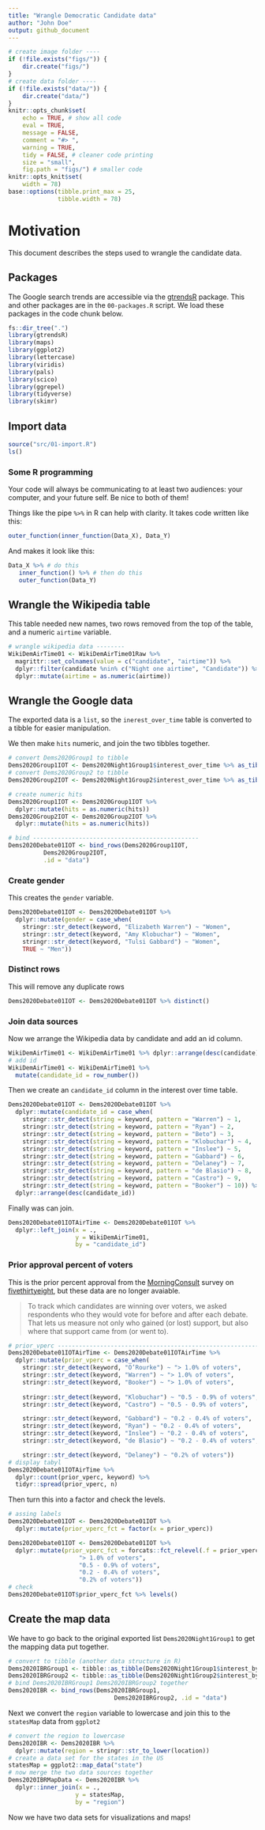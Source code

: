 ```yaml
---
title: "Wrangle Democratic Candidate data"
author: "John Doe"
output: github_document
---
```


```r
# create image folder ----
if (!file.exists("figs/")) {
    dir.create("figs/")
}
# create data folder ----
if (!file.exists("data/")) {
    dir.create("data/")
}
knitr::opts_chunk$set(
    echo = TRUE, # show all code
    eval = TRUE,
    message = FALSE, 
    comment = "#> ",
    warning = TRUE,
    tidy = FALSE, # cleaner code printing
    size = "small",
    fig.path = "figs/") # smaller code
knitr::opts_knit$set(
    width = 78)
base::options(tibble.print_max = 25,
              tibble.width = 78)
```

# Motivation 

This document describes the steps used to wrangle the candidate data.


## Packages

The Google search trends are accessible via the [gtrendsR](https://github.com/PMassicotte/gtrendsR) package. This and other packages are in the `00-packages.R` script. We load these packages in the code chunk below. 

```r
fs::dir_tree(".")
library(gtrendsR)
library(maps)
library(ggplot2)
library(lettercase)
library(viridis)
library(pals)
library(scico)
library(ggrepel)
library(tidyverse)
library(skimr)
```

## Import data

```r
source("src/01-import.R")
ls()
```



### Some R programming

Your code will always be communicating to at least two audiences: your computer, and your future self. Be nice to both of them!

Things like the pipe `%>%` in R can help with clarity. It takes code written like this:

```r
outer_function(inner_function(Data_X), Data_Y)
```

And makes it look like this:

```r
Data_X %>% # do this 
   inner_function() %>% # then do this
   outer_function(Data_Y)
```

## Wrangle the Wikipedia table

This table needed new names, two rows removed from the top of the table, and a numeric `airtime` variable. 

```r
# wrangle wikipedia data --------
WikiDemAirTime01 <- WikiDemAirTime01Raw %>% 
  magrittr::set_colnames(value = c("candidate", "airtime")) %>% 
  dplyr::filter(candidate %nin% c("Night one airtime", "Candidate")) %>% 
  dplyr::mutate(airtime = as.numeric(airtime))
```

## Wrangle the Google data 

The exported data is a `list`, so the `inerest_over_time` table is converted to a tibble for easier manipulation.

We then make `hits` numeric, and join the two tibbles together. 

```r
# convert Dems2020Group1 to tibble
Dems2020Group1IOT <- Dems2020Night1Group1$interest_over_time %>% as_tibble()
# convert Dems2020Group2 to tibble
Dems2020Group2IOT <- Dems2020Night1Group2$interest_over_time %>% as_tibble()

# create numeric hits 
Dems2020Group1IOT <- Dems2020Group1IOT %>% 
  dplyr::mutate(hits = as.numeric(hits)) 
Dems2020Group2IOT <- Dems2020Group2IOT %>%
  dplyr::mutate(hits = as.numeric(hits)) 

# bind -----------------------------------------------
Dems2020Debate01IOT <- bind_rows(Dems2020Group1IOT, 
          Dems2020Group2IOT,
          .id = "data") 
```

### Create gender

This creates the `gender` variable. 

```r
Dems2020Debate01IOT <- Dems2020Debate01IOT %>% 
  dplyr::mutate(gender = case_when(
    stringr::str_detect(keyword, "Elizabeth Warren") ~ "Women", 
    stringr::str_detect(keyword, "Amy Klobuchar") ~ "Women",
    stringr::str_detect(keyword, "Tulsi Gabbard") ~ "Women",
    TRUE ~ "Men"))
```

### Distinct rows

This will remove any duplicate rows

```r
Dems2020Debate01IOT <- Dems2020Debate01IOT %>% distinct()
```

### Join data sources

Now we arrange the Wikipedia data by candidate and add an id column.

```r
WikiDemAirTime01 <- WikiDemAirTime01 %>% dplyr::arrange(desc(candidate))
# add id
WikiDemAirTime01 <- WikiDemAirTime01 %>% 
  mutate(candidate_id = row_number())
```

Then we create an `candidate_id` column in the interest over time table. 

```r
Dems2020Debate01IOT <- Dems2020Debate01IOT %>% 
  dplyr::mutate(candidate_id = case_when(
    stringr::str_detect(string = keyword, pattern = "Warren") ~ 1,
    stringr::str_detect(string = keyword, pattern = "Ryan") ~ 2,
    stringr::str_detect(string = keyword, pattern = "Beto") ~ 3,
    stringr::str_detect(string = keyword, pattern = "Klobuchar") ~ 4,
    stringr::str_detect(string = keyword, pattern = "Inslee") ~ 5,
    stringr::str_detect(string = keyword, pattern = "Gabbard") ~ 6,
    stringr::str_detect(string = keyword, pattern = "Delaney") ~ 7,
    stringr::str_detect(string = keyword, pattern = "de Blasio") ~ 8,
    stringr::str_detect(string = keyword, pattern = "Castro") ~ 9,
    stringr::str_detect(string = keyword, pattern = "Booker") ~ 10)) %>% 
  dplyr::arrange(desc(candidate_id))
```

Finally was can join.

```r
Dems2020Debate01IOTAirTime <- Dems2020Debate01IOT %>% 
  dplyr::left_join(x = ., 
                   y = WikiDemAirTime01, 
                   by = "candidate_id")
```


### Prior approval percent of voters

This is the prior percent approval from the [MorningConsult](https://morningconsult.com/) survey on [fivethirtyeight](https://projects.fivethirtyeight.com/democratic-debate-poll/), but these data are no longer avaiable. 

> To track which candidates are winning over voters, we asked respondents who they would vote for before and after each debate. That lets us measure not only who gained (or lost) support, but also where that support came from (or went to).

```r
# prior_vperc -------------------------------------------------------------
Dems2020Debate01IOTAirTime <- Dems2020Debate01IOTAirTime %>% 
  dplyr::mutate(prior_vperc = case_when(
    stringr::str_detect(keyword, "O’Rourke") ~ "> 1.0% of voters",
    stringr::str_detect(keyword, "Warren") ~ "> 1.0% of voters",
    stringr::str_detect(keyword, "Booker") ~ "> 1.0% of voters",
    
    stringr::str_detect(keyword, "Klobuchar") ~ "0.5 - 0.9% of voters",
    stringr::str_detect(keyword, "Castro") ~ "0.5 - 0.9% of voters",

    stringr::str_detect(keyword, "Gabbard") ~ "0.2 - 0.4% of voters",
    stringr::str_detect(keyword, "Ryan") ~ "0.2 - 0.4% of voters",
    stringr::str_detect(keyword, "Inslee") ~ "0.2 - 0.4% of voters",
    stringr::str_detect(keyword, "de Blasio") ~ "0.2 - 0.4% of voters",

    stringr::str_detect(keyword, "Delaney") ~ "0.2% of voters"))
# display tabyl
Dems2020Debate01IOTAirTime %>% 
  dplyr::count(prior_vperc, keyword) %>% 
  tidyr::spread(prior_vperc, n)
```

Then turn this into a factor and check the levels. 

```r
# assing labels
Dems2020Debate01IOT <- Dems2020Debate01IOT %>% 
  dplyr::mutate(prior_vperc_fct = factor(x = prior_vperc))

Dems2020Debate01IOT <- Dems2020Debate01IOT %>% 
  dplyr::mutate(prior_vperc_fct = forcats::fct_relevel(.f = prior_vperc_fct,
                    "> 1.0% of voters",
                    "0.5 - 0.9% of voters",
                    "0.2 - 0.4% of voters",
                    "0.2% of voters"))
# check
Dems2020Debate01IOT$prior_vperc_fct %>% levels()
```

## Create the map data

We have to go back to the original exported list `Dems2020Night1Group1` to get the mapping data put together.  

```r
# convert to tibble (another data structure in R)
Dems2020IBRGroup1 <- tibble::as_tibble(Dems2020Night1Group1$interest_by_region)
Dems2020IBRGroup2 <- tibble::as_tibble(Dems2020Night1Group2$interest_by_region)
# bind Dems2020IBRGroup1 Dems2020IBRGroup2 together 
Dems2020IBR <- bind_rows(Dems2020IBRGroup1, 
                              Dems2020IBRGroup2, .id = "data")
```

Next we convert the `region` variable to lowercase and join this to the `statesMap` data from `ggplot2` 

```r
# convert the region to lowercase
Dems2020IBR <- Dems2020IBR %>% 
  dplyr::mutate(region = stringr::str_to_lower(location))
# create a data set for the states in the US
statesMap = ggplot2::map_data("state")
# now merge the two data sources together
Dems2020IBRMapData <- Dems2020IBR %>% 
  dplyr::inner_join(x = .,
                   y = statesMap, 
                   by = "region")
```

Now we have two data sets for visualizations and maps!
